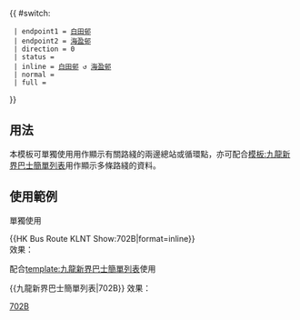 {{ #switch: {{{format|}}}
  | endpoint1 = [[白田巴士總站|白田邨]]
  | endpoint2 = [[海盈邨巴士總站|海盈邨]]
  | direction = 0
  | status = 
  | inline = [[白田巴士總站|白田邨]] ↺ [[海盈邨巴士總站|海盈邨]]
  | normal =
  | full =
}}<noinclude>
==用法==
本模板可單獨使用用作顯示有關路綫的兩邊總站或循環點，亦可配合[[模板:九龍新界巴士簡單列表]]用作顯示多條路綫的資料。

==使用範例==
;單獨使用
<nowiki>{{HK Bus Route KLNT Show:702B|format=inline}}</nowiki><br>
效果：{{HK Bus Route KLNT Show:702B|format=inline}}

;配合[[template:九龍新界巴士簡單列表]]使用
<nowiki>{{九龍新界巴士簡單列表|702B}}</nowiki>
效果：{{九龍新界巴士簡單列表|702B}}
[[Category:新巴路線模板|702B]]</noinclude>